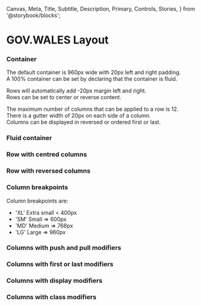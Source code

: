   Canvas,
  Meta,
  Title,
  Subtitle,
  Description,
  Primary,
  Controls,
  Stories,
} from '@storybook/blocks';


<Meta of={LayoutStories} />

# GOV.WALES Layout

### Container

The default container is 960px wide with 20px left and right padding.\
A 100% container can be set by declaring that the container is fluid.

Rows will automatically add -20px margin left and right.\
Rows can be set to center or reverse content.

The maximum number of columns that can be applied to a row is 12.\
There is a gutter width of 20px on each side of a column.\
Columns can be displayed in reversed or ordered first or last.

<Canvas of={LayoutStories.DefaultContainer} />

### Fluid container

<Canvas of={LayoutStories.FluidContainer} />

### Row with centred columns

<Canvas of={LayoutStories.RowWithCenteredColumns} />

### Row with reversed columns

<Canvas of={LayoutStories.RowWithReversedColumns} />

### Column breakpoints

Column breakpoints are:

- 'XL' Extra small < 400px
- 'SM' Small => 600px
- 'MD' Medium => 768px
- 'LG' Large => 960px

<Canvas of={LayoutStories.ColumnBreakpoints} />

### Columns with push and pull modifiers

<Canvas of={LayoutStories.ColumnsWithPushAndPullModifiers} />

### Columns with first or last modifiers

<Canvas of={LayoutStories.ColumnsWithFirstOrLastModifiers} />

### Columns with display modifiers

<Canvas of={LayoutStories.ColumnsWithDisplayModifiers} />

### Columns with class modifiers

<Canvas of={LayoutStories.ColumnsWithClassModifiers} />

